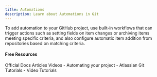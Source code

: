 ```yaml
---
title: Automations
description: Learn about Automations in Git
---
```

To add automation to your GitHub project, use built-in workflows that can trigger actions such as setting fields on item changes or archiving items meeting specific criteria, and also configure automatic item addition from repositories based on matching criteria.

#### Free Resources

<Tabs defaultValue="official">
<TabsList>
<TabsTrigger value="official">Official Docs</TabsTrigger>
<TabsTrigger value="article">Articles</TabsTrigger>
<TabsTrigger value="video">Videos</TabsTrigger>
</TabsList>

<TabsContent value="official">
<Note type="note" title="official">
- <Link href="https://docs.github.com/en/issues/planning-and-tracking-with-projects/automating-your-project">Automating your project</Link>
</Note>
</TabsContent>
<TabsContent value="article">
<Note type="note" title="article">
- <Link href="https://www.atlassian.com/git/tutorials">Atlassian Git Tutorials</Link>
</Note>
</TabsContent>
<TabsContent value="video">
<Note type="note" title="video">
- <Link href="https://www.youtube.com/results?search_query=git+automations+tutorial">Video Tutorials</Link>
</Note>
</TabsContent>
</Tabs>

<Outlet path="5-github/basics/automations" />
